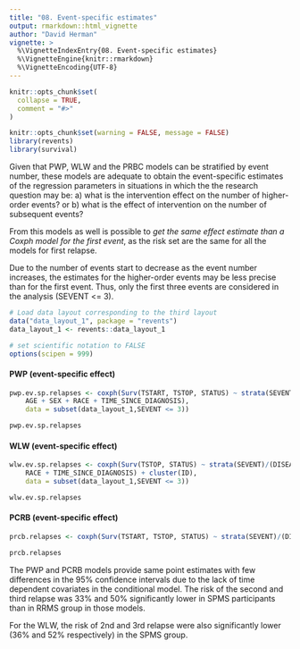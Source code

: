 ```yaml
---
title: "08. Event-specific estimates"
output: rmarkdown::html_vignette
author: "David Herman"
vignette: >
  %\VignetteIndexEntry{08. Event-specific estimates}
  %\VignetteEngine{knitr::rmarkdown}
  %\VignetteEncoding{UTF-8}
---
```


```r
knitr::opts_chunk$set(
  collapse = TRUE,
  comment = "#>"
)
```

```r
knitr::opts_chunk$set(warning = FALSE, message = FALSE)
library(revents)
library(survival)
```

Given that PWP, WLW and the PRBC models can be stratified by event number, these models are adequate to obtain the event-specific estimates of the regression parameters in situations in which the the research question may be: a) what is the intervention effect on the number of higher-order events? or b) what is the effect of intervention on the number of subsequent events?

From this models as well is possible to *get the* *same effect estimate than a Coxph model* *for the first event*, as the risk set are the same for all the models for first relapse.

Due to the number of events start to decrease as the event number increases, the estimates for the higher-order events may be less precise than for the first event. Thus, only the first three events are considered in the analysis (SEVENT <= 3).

```r
# Load data layout corresponding to the third layout
data("data_layout_1", package = "revents")
data_layout_1 <- revents::data_layout_1
```

```r
# set scientific notation to FALSE
options(scipen = 999)
```

#### **PWP (event-specific effect)**

```r
pwp.ev.sp.relapses <- coxph(Surv(TSTART, TSTOP, STATUS) ~ strata(SEVENT)/(DISEASE_COURSE + 
    AGE + SEX + RACE + TIME_SINCE_DIAGNOSIS), 
    data = subset(data_layout_1,SEVENT <= 3))

pwp.ev.sp.relapses
```

#### **WLW (event-specific effect)**

```r
wlw.ev.sp.relapses <- coxph(Surv(TSTOP, STATUS) ~ strata(SEVENT)/(DISEASE_COURSE + AGE + SEX + 
    RACE + TIME_SINCE_DIAGNOSIS) + cluster(ID), 
    data = subset(data_layout_1,SEVENT <= 3))

wlw.ev.sp.relapses
```

#### **PCRB (event-specific effect)**

```r
prcb.relapses <- coxph(Surv(TSTART, TSTOP, STATUS) ~ strata(SEVENT)/(DISEASE_COURSE + AGE + SEX + RACE + TIME_SINCE_DIAGNOSIS) + cluster(ID), data = subset(data_layout_1,SEVENT <= 3))

prcb.relapses
```

The PWP and PCRB models provide same point estimates with few differences in the 95% confidence intervals due to the lack of time dependent covariates in the conditional model. The risk of the second and third relapse was 33% and 50% significantly lower in SPMS participants than in RRMS group in those models. 

For the WLW, the risk of 2nd and 3rd relapse were also significantly lower (36% and 52% respectively) in the SPMS group.
